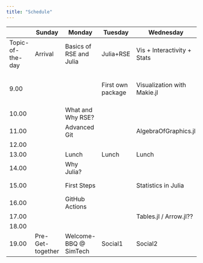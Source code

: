```yaml
---
title: "Schedule"
---
```


|                  | Sunday           | Monday                  | Tuesday           | Wednesday                   | Thursday                                  | Friday                          |
|----------|----------|----------|----------|----------|-----------|----------|
| Topic-of-the-day | Arrival          | Basics of RSE and Julia | Julia+RSE         | Vis + Interactivity + Stats | Stats II + Projects                       | Optimization + Project          |
|                  |                  |                         |                   |                             |                                           |                                 |
| 9.00             |                  |                         | First own package | Visualization with Makie.jl | Resampling: Bootstrap & Permutation tests | Excourse: Optimization in Julia |
| 10.00            |                  | What and Why RSE?       |                   |                             |                                           | Project Work                    |
| 11.00            |                  | Advanced Git            |                   | AlgebraOfGraphics.jl        |                                           | Project Work                    |
| 12.00            |                  |                         |                   |                             |                                           |                                 |
| 13.00            |                  | Lunch                   | Lunch             | Lunch                       | Lunch                                     | Lunch                           |
| 14.00            |                  | Why Julia?              |                   |                             | Project Work??                            | Project Work                    |
| 15.00            |                  | First Steps             |                   | Statistics in Julia         | Project Work                              | Project Work                    |
| 16.00            |                  | GitHub Actions          |                   |                             | Project Work                              |                                 |
| 17.00            |                  |                         |                   | Tables.jl / Arrow.jl??      |                                           | Farewell                        |
| 18.00            |                  |                         |                   |                             |                                           |                                 |
| 19.00            | Pre-Get-together | Welcome-BBQ \@ SimTech  | Social1           | Social2                     | Social3                                   |                                 |
